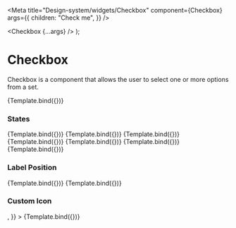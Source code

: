 
<Meta
  title="Design-system/widgets/Checkbox"
  component={Checkbox}
  args={{
    children: "Check me",
  }}
/>

  <Checkbox {...args} />
);

# Checkbox

Checkbox is a component that allows the user to select one or more options from a set.

<Canvas>
  <Story name="Checkbox">{Template.bind({})}</Story>
</Canvas>

### States

<Canvas>
  <Story
    name="State - unchecked"
    args={{
      children: "Unchecked",
    }}
  >
    {Template.bind({})}
  </Story>
  <Story
    name="State - Default Checked"
    args={{
      defaultSelected: true,
      children: "Checked",
    }}
  >
    {Template.bind({})}
  </Story>
  <Story
    name="State - Disabled"
    args={{
      defaultSelected: true,
      children: "Disabled",
      isDisabled: true,
    }}
  >
    {Template.bind({})}
  </Story>
  <Story
    name="State - Disabled unchecked"
    args={{
      children: "Disabled unchecked",
      isDisabled: true,
    }}
  >
    {Template.bind({})}
  </Story>
  <Story
    name="State - indeterminate"
    args={{
      children: "Disabled indeterminate",
      defaultSelected: true,
      isIndeterminate: true,
    }}
  >
    {Template.bind({})}
  </Story>
  <Story
    name="State - Disabled indeterminate"
    args={{
      children: "Disabled indeterminate",
      isDisabled: true,
      defaultSelected: true,
      isIndeterminate: true,
    }}
  >
    {Template.bind({})}
  </Story>
  <Story
    name="State - Error"
    args={{
      children: "Error",
      validationState: "invalid",
    }}
  >
    {Template.bind({})}
  </Story>
</Canvas>

### Label Position

<Canvas>
  <Story
    parameters={{
      width: 250,
    }}
    name="Label Position - Left"
    args={{
      labelPosition: "left",
      children: "Label Position - Left",
    }}
  >
    {Template.bind({})}
  </Story>
  <Story
    parameters={{
      width: 250,
    }}
    name="Label Position - Right"
    args={{
      labelPosition: "right",
      children: "Label Position - Right",
    }}
  >
    {Template.bind({})}
  </Story>
</Canvas>

### Custom Icon

<Canvas>
  <Story
    name="Custom Icon"
    args={{
      children: "Custom Icon",
      icon: <EmotionHappyLineIcon />,
    }}
  >
    {Template.bind({})}
  </Story>
</Canvas>
